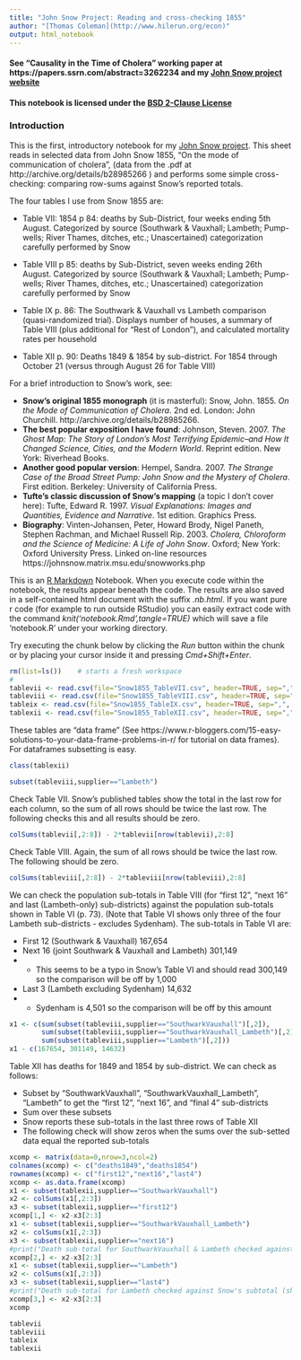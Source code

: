 ```yaml
---
title: "John Snow Project: Reading and cross-checking 1855"
author: "[Thomas Coleman](http://www.hilerun.org/econ)"
output: html_notebook
---
```


#### See "Causality in the Time of Cholera" working paper at https://papers.ssrn.com/abstract=3262234 and my [John Snow project website](http://www.hilerun.org/econ/papers/snow)

#### This notebook is licensed under the [BSD 2-Clause License](https://opensource.org/licenses/BSD-2-Clause)

### Introduction

This is the first, introductory notebook for my [John Snow project](http://www.hilerun.org/econ/papers/snow). This sheet reads in selected data from John Snow 1855, "On the mode of communication of cholera", (data from the .pdf at http://archive.org/details/b28985266 ) and performs some simple cross-checking: comparing row-sums against Snow's reported totals. 

The four tables I use from Snow 1855 are:

* Table VII: 1854 p 84: deaths by Sub-District, four weeks ending 5th August. Categorized by source (Southwark & Vauxhall; Lambeth; Pump-wells; River Thames, ditches, etc.; Unascertained) categorization carefully performed by Snow

* Table VIII p 85: deaths by Sub-District, seven weeks ending 26th August. Categorized by source (Southwark & Vauxhall; Lambeth; Pump-wells; River Thames, ditches, etc.; Unascertained) categorization carefully performed by Snow

* Table IX p. 86: The Southwark & Vauxhall vs Lambeth comparison (quasi-randomized trial). Displays number of houses, a summary of Table VIII (plus additional for "Rest of London"), and calculated mortality rates per household

* Table XII p. 90: Deaths 1849 & 1854 by sub-district. For 1854 through October 21 (versus through August 26 for Table VIII)

For a brief introduction to Snow's work, see:

+ **Snow's original 1855 monograph** (it is masterful): Snow, John. 1855. *On the Mode of Communication of Cholera*. 2nd ed. London: John Churchill. http://archive.org/details/b28985266.
+ **The best popular exposition I have found**: Johnson, Steven. 2007. *The Ghost Map: The Story of London’s Most Terrifying Epidemic--and How It Changed Science, Cities, and the Modern World*. Reprint edition. New York: Riverhead Books.
+ **Another good popular version**: Hempel, Sandra. 2007. *The Strange Case of the Broad Street Pump: John Snow and the Mystery of Cholera*. First edition. Berkeley: University of California Press.
+ **Tufte's classic discussion of Snow's mapping** (a topic I don't cover here): Tufte, Edward R. 1997. *Visual Explanations: Images and Quantities, Evidence and Narrative*. 1st edition. Graphics Press.
+ **Biography**: Vinten-Johansen, Peter, Howard Brody, Nigel Paneth, Stephen Rachman, and Michael Russell Rip. 2003. *Cholera, Chloroform and the Science of Medicine: A Life of John Snow*. Oxford; New York: Oxford University Press. Linked on-line resources https://johnsnow.matrix.msu.edu/snowworks.php



This is an [R Markdown](http://rmarkdown.rstudio.com) Notebook. When you execute code within the notebook, the results appear beneath the code. The results are also saved in a self-contained html document with the suffix *.nb.html*. If you want pure r code (for example to run outside RStudio) you can easily extract code with the command *knit('notebook.Rmd',tangle=TRUE)* which will save a file 'notebook.R' under your working directory.

Try executing the chunk below by clicking the *Run* button within the chunk or by placing your cursor inside it and pressing *Cmd+Shift+Enter*. 

```r
rm(list=ls())    # starts a fresh workspace
#
tablevii <- read.csv(file="Snow1855_TableVII.csv", header=TRUE, sep=",", skip=5,comment.char="#")
tableviii <- read.csv(file="Snow1855_TableVIII.csv", header=TRUE, sep=",", skip=5,comment.char="#")
tableix <- read.csv(file="Snow1855_TableIX.csv", header=TRUE, sep=",", skip=5,comment.char="#")
tablexii <- read.csv(file="Snow1855_TableXII.csv", header=TRUE, sep=",", skip=5,comment.char="#")

```


These tables are "data frame" (See https://www.r-bloggers.com/15-easy-solutions-to-your-data-frame-problems-in-r/ for tutorial on data frames). For dataframes subsetting is easy. 


```r
class(tablexii)

subset(tableviii,supplier=="Lambeth")
```

Check Table VII. Snow's published tables show the total in the last row for each column, so the sum of all rows should be twice the last row. The following checks this and all results should be zero.  
```r
colSums(tablevii[,2:8]) - 2*tablevii[nrow(tablevii),2:8]
```

Check Table VIII. Again, the sum of all rows should be twice the last row. The following should be zero.  

```r
colSums(tableviii[,2:8]) - 2*tableviii[nrow(tableviii),2:8]
```

We can check the population sub-totals in Table VIII (for "first 12", "next 16" and last (Lambeth-only) sub-districts) against the population sub-totals shown in Table VI (p. 73). (Note that Table VI shows only three of the four Lambeth sub-districts - excludes Sydenham). The sub-totals in Table VI are:

* First 12 (Southwark & Vauxhall)  167,654
* Next 16 (joint Southwark & Vauxhall and Lambeth) 301,149
* + This seems to be a typo in Snow's Table VI and should read 300,149 so the comparison will be off by 1,000
* Last 3 (Lambeth excluding Sydenham)  14,632
* + Sydenham is 4,501 so the comparison will be off by this amount


```r
x1 <- c(sum(subset(tableviii,supplier=="SouthwarkVauxhall")[,2]),
        sum(subset(tableviii,supplier=="SouthwarkVauxhall_Lambeth")[,2]),
        sum(subset(tableviii,supplier=="Lambeth")[,2]))
x1 - c(167654, 301149, 14632)
```

Table XII has deaths for 1849 and 1854 by sub-district. We can check as follows: 

* Subset by "SouthwarkVauxhall", "SouthwarkVauxhall_Lambeth", "Lambeth" to get the "first 12", "next 16", and "final 4" sub-districts
* Sum over these subsets
* Snow reports these sub-totals in the last three rows of Table XII
* The following check will show zeros when the sums over the sub-setted data equal the reported sub-totals


```r
xcomp <- matrix(data=0,nrow=3,ncol=2)
colnames(xcomp) <- c("deaths1849","deaths1854")
rownames(xcomp) <- c("first12","next16","last4")
xcomp <- as.data.frame(xcomp)
x1 <- subset(tablexii,supplier=="SouthwarkVauxhall")
x2 <- colSums(x1[,2:3])
x3 <- subset(tablexii,supplier=="first12")
xcomp[1,] <- x2-x3[2:3]
x1 <- subset(tablexii,supplier=="SouthwarkVauxhall_Lambeth")
x2 <- colSums(x1[,2:3])
x3 <- subset(tablexii,supplier=="next16")
#print("Death sub-total for SouthwarkVauxhall & Lambeth checked against Snow's subtotal (should be zero)")
xcomp[2,] <- x2-x3[2:3]
x1 <- subset(tablexii,supplier=="Lambeth")
x2 <- colSums(x1[,2:3])
x3 <- subset(tablexii,supplier=="last4")
#print("Death sub-total for Lambeth checked against Snow's subtotal (should be zero)")
xcomp[3,] <- x2-x3[2:3]
xcomp
```


```r
tablevii
tableviii
tableix
tablexii
```

